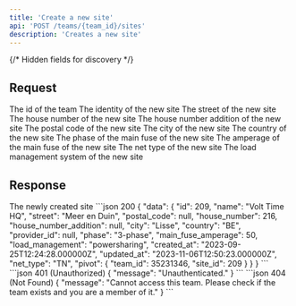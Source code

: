 ```yaml
---
title: 'Create a new site'
api: 'POST /teams/{team_id}/sites'
description: 'Creates a new site'
---
```

{/* Hidden fields for discovery */}
<ParamField path="team_id" type="integer" hidden required />
<ParamField body="identity" type="string" required hidden />
<ParamField body="name" type="string" required hidden />
<ParamField body="street" type="string" required hidden />
<ParamField body="house_number" type="string" required hidden />
<ParamField body="house_number_addition" type="string" hidden />
<ParamField body="postal_code" type="string" required hidden />
<ParamField body="city" type="string" required hidden />
<ParamField body="country" type="string" required hidden />
<ParamField body="phase" type="Phase" required hidden />
<ParamField body="main_fuse_amperage" type="integer" required hidden />
<ParamField body="net_type" type="SiteNetType" required hidden />
<ParamField body="load_management" type="SiteLoadManagement" required hidden />

## Request
<Tabs>
  <Tab title="Path">
    <ParamField path="team_id" type="integer" required>
      The id of the team
    </ParamField>
  </Tab>
  <Tab title="Body">
    <ParamField body="name" type="string" required>
      The identity of the new site
    </ParamField>
    <ParamField body="street" type="string" required>
      The street of the new site
    </ParamField>
    <ParamField body="house_number" type="string" required>
      The house number of the new site
    </ParamField>
    <ParamField body="house_number_addition" type="string">
      The house number addition of the new site
    </ParamField>
    <ParamField body="postal_code" type="string" required>
      The postal code of the new site
    </ParamField>
    <ParamField body="city" type="string" required>
      The city of the new site
    </ParamField>
    <ParamField body="country" type="string" required>
      The country of the new site
    </ParamField>
    <ParamField body="phase" type="Phase" required>
      The phase of the main fuse of the new site
      <Snippet file="types/Site/SitePhase.mdx" />
    </ParamField>
    <ParamField body="main_fuse_amperage" type="integer" required>
      The amperage of the main fuse of the new site
    </ParamField>
    <ParamField body="net_type" type="SiteNetType" required>
      The net type of the new site
      <Snippet file="types/Site/SiteNetType.mdx" />
    </ParamField>
    <ParamField body="load_management" type="SiteLoadManagement" required>
      The load management system of the new site
      <Snippet file="types/Site/SiteLoadManagement.mdx" />
    </ParamField>
  </Tab>
</Tabs>

## Response
<Tabs>
  <Tab title="Data">
    <ResponseField name="data" type="Site">
      The newly created site
      <Expandable title="Site">
        <Snippet file="types/Site/Site.mdx" />
      </Expandable>
    </ResponseField>
  </Tab>
  <Tab title="Example">
    <CodeGroup>
      ```json 200
      {
        "data": {
            "id": 209,
            "name": "Volt Time HQ",
            "street": "Meer en Duin",
            "postal_code": null,
            "house_number": 216,
            "house_number_addition": null,
            "city": "Lisse",
            "country": "BE",
            "provider_id": null,
            "phase": "3-phase",
            "main_fuse_amperage": 50,
            "load_management": "powersharing",
            "created_at": "2023-09-25T12:24:28.000000Z",
            "updated_at": "2023-11-06T12:50:23.000000Z",
            "net_type": "TN",
            "pivot": {
              "team_id": 35231346,
              "site_id": 209
            }
        }
      }
      ```
      ```json 401 (Unauthorized)
      {
        "message": "Unauthenticated."
      }
      ```
      ```json 404 (Not Found)
      {
        "message": "Cannot access this team. Please check if the team exists and you are a member of it."
      }
      ```
    </CodeGroup>
  </Tab>
</Tabs>